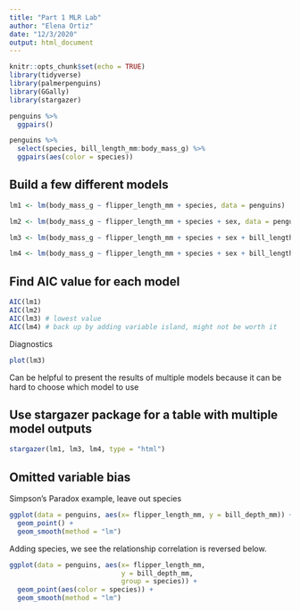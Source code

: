 ```yaml
---
title: "Part 1 MLR Lab"
author: "Elena Ortiz"
date: "12/3/2020"
output: html_document
---
```


```r
knitr::opts_chunk$set(echo = TRUE)
library(tidyverse)
library(palmerpenguins)
library(GGally)
library(stargazer)
```

```r
penguins %>% 
  ggpairs()
```

```r
penguins %>% 
  select(species, bill_length_mm:body_mass_g) %>% 
  ggpairs(aes(color = species))
```
## Build a few different models

```r
lm1 <- lm(body_mass_g ~ flipper_length_mm + species, data = penguins)

lm2 <- lm(body_mass_g ~ flipper_length_mm + species + sex, data = penguins)

lm3 <- lm(body_mass_g ~ flipper_length_mm + species + sex + bill_length_mm, data = penguins)

lm4 <- lm(body_mass_g ~ flipper_length_mm + species + sex + bill_length_mm + island, data = penguins)

```

## Find AIC value for each model

```r
AIC(lm1)
AIC(lm2)
AIC(lm3) # lowest value
AIC(lm4) # back up by adding variable island, might not be worth it 
```

Diagnostics

```r
plot(lm3)
```

Can be helpful to present the results of multiple models because it can be hard to choose which model to use

## Use stargazer package for a table with multiple model outputs

```r
stargazer(lm1, lm3, lm4, type = "html")

```

## Omitted variable bias

Simpson's Paradox example, leave out species
```r
ggplot(data = penguins, aes(x= flipper_length_mm, y = bill_depth_mm)) +
  geom_point() +
  geom_smooth(method = "lm")
```

Adding species, we see the relationship correlation is reversed below. 
```r
ggplot(data = penguins, aes(x= flipper_length_mm, 
                            y = bill_depth_mm,
                            group = species)) +
  geom_point(aes(color = species)) +
  geom_smooth(method = "lm")
```


